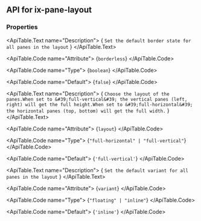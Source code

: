 
## API for ix-pane-layout

### Properties

<ApiTable id="property-borderless">
  <ApiTable.PropertyHeader name="borderless" singleFramework="">
  </ApiTable.PropertyHeader>

  <ApiTable.Text name="Description">
    { `Set the default border state for all panes in the layout` }
  </ApiTable.Text>

  <ApiTable.Code name="Attribute">
    {`borderless`}
  </ApiTable.Code>

  <ApiTable.Code name="Type">
   {`boolean`}
  </ApiTable.Code>

  <ApiTable.Code name="Default">
    {`false`}
  </ApiTable.Code>

</ApiTable>
<ApiTable id="property-layout">
  <ApiTable.PropertyHeader name="layout" singleFramework="">
  </ApiTable.PropertyHeader>

  <ApiTable.Text name="Description">
    { `Choose the layout of the panes.When set to &#39;full-vertical&#39; the vertical panes (left, right) will get the full height.When set to &#39;full-horizontal&#39; the horizontal panes (top, bottom) will get the full width.` }
  </ApiTable.Text>

  <ApiTable.Code name="Attribute">
    {`layout`}
  </ApiTable.Code>

  <ApiTable.Code name="Type">
   {`"full-horizontal" | "full-vertical"`}
  </ApiTable.Code>

  <ApiTable.Code name="Default">
    {`'full-vertical'`}
  </ApiTable.Code>

</ApiTable>
<ApiTable id="property-variant">
  <ApiTable.PropertyHeader name="variant" singleFramework="">
  </ApiTable.PropertyHeader>

  <ApiTable.Text name="Description">
    { `Set the default variant for all panes in the layout` }
  </ApiTable.Text>

  <ApiTable.Code name="Attribute">
    {`variant`}
  </ApiTable.Code>

  <ApiTable.Code name="Type">
   {`"floating" | "inline"`}
  </ApiTable.Code>

  <ApiTable.Code name="Default">
    {`'inline'`}
  </ApiTable.Code>

</ApiTable>



